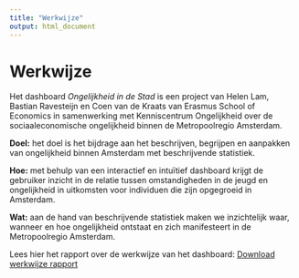 ```yaml
---
title: "Werkwijze"
output: html_document
---
```


# Werkwijze

Het dashboard <i>Ongelijkheid in de Stad</i> is een project van Helen Lam, Bastian Ravesteijn en Coen van de Kraats van Erasmus School of Economics in samenwerking met Kenniscentrum Ongelijkheid over de sociaaleconomische ongelijkheid binnen de Metropoolregio Amsterdam. 

<b>Doel:</b> het doel is het bijdrage aan het beschrijven, begrijpen en aanpakken van ongelijkheid binnen Amsterdam met beschrijvende statistiek.

<b>Hoe:</b> met behulp van een interactief en intuïtief dashboard krijgt de gebruiker inzicht in de relatie tussen omstandigheden in de jeugd en ongelijkheid in uitkomsten voor individuen die zijn opgegroeid in Amsterdam.

<b>Wat:</b> aan de hand van beschrijvende statistiek maken we inzichtelijk waar, wanneer en hoe ongelijkheid ontstaat en zich manifesteert in de Metropoolregio Amsterdam.

Lees hier het rapport over de werkwijze van het dashboard: <a href="werkwijze.pdf" download="werkwijze ongelijkheid in de stad.pdf">Download werkwijze rapport</a>

